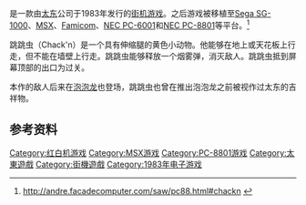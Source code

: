 {{refimprove|time=2015-05-17T10:06:26+00:00}}

{{NoteTA
|T=zh-cn:跳跳虫; zh-tw:打魚; zh-hk:跳跳蟲;
|G1=Games
|1=zh-cn:跳跳虫; zh-tw:打魚; zh-hk:跳跳蟲;
}}

{{vgname|打魚<ref>{{cite book|url =https://e-hentai.org/g/1465010/5a2ba99fcd/|title =電視遊樂器目錄集錦[旋風系列-A102]|publisher =冠鑫印刷企業有限公司|page=07}}</ref>|ja=ちゃっくんぽっぷ|en=Chack'n Pop}}是一款由[[太东|太东]]公司于1983年发行的[[街机游戏|街机游戏]]。之后游戏被移植至[[Sega_SG-1000|Sega SG-1000]]、[[MSX|MSX]]、[[Famicom|Famicom]]、[[NEC_PC-6001|NEC PC-6001]]和[[NEC_PC-8801|NEC PC-8801]]等平台。<ref>http://andre.facadecomputer.com/saw/pc88.html#chackn {{webarchive|url=https://web.archive.org/web/20081224165924/http://andre.facadecomputer.com/saw/pc88.html |date=2008-12-24 }}</ref>

跳跳虫（Chack'n）是一个具有伸缩腿的黄色小动物。他能够在地上或天花板上行走，但不能在墙壁上行走。跳跳虫能够释放一个烟雾弹，消灭敌人。跳跳虫抵到屏幕顶部的出口为过关。

本作的敌人后来在[[泡泡龙_(1986年游戏)|泡泡龙]]也登场，跳跳虫也曾在推出泡泡龙之前被视作过太东的吉祥物。

== 参考资料 ==
{{Reflist}}

{{DEFAULTSORT:Chack,n Pop}}
[[Category:红白机游戏|Category:红白机游戏]]
[[Category:MSX游戏|Category:MSX游戏]]
[[Category:PC-8801游戏|Category:PC-8801游戏]]
[[Category:太東遊戲|Category:太東遊戲]]
[[Category:街機遊戲|Category:街機遊戲]]
[[Category:1983年电子游戏|Category:1983年电子游戏]]

{{platform-videogame-stub}}